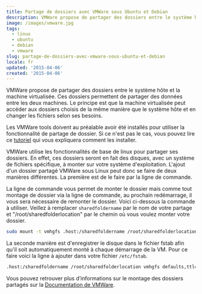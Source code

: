 ```yaml
---
title: Partage de dossiers avec VMWare sous Ubuntu et Debian
description: VMWare propose de partager des dossiers entre le système hôte et la machine virtualisée. Ces dossiers permettent de partager des données entre les deux machines. Le principe est que la machine virtualisée peut accéder aux dossiers choisis de la même manière que le système hôte et en changer les fichiers selon ses besoins.
image: /images/vmware.jpg
tags:
  - linux
  - ubuntu
  - debian
  - vmware
slug: partage-de-dossiers-avec-vmware-sous-ubuntu-et-debian
locale: fr
updated: '2015-04-06'
created: '2015-04-06'
---
```


VMWare propose de partager des dossiers entre le système hôte et la machine virtualisée. Ces dossiers permettent de partager des données entre les deux machines. Le principe est que la machine virtualisée peut accéder aux dossiers choisis de la même manière que le système hôte et en changer les fichiers selon ses besoins.

Les VMWare tools doivent au préalable avoir été installés pour utiliser la fonctionnalité de partage de dossier. Si ce n'est pas le cas, vous pouvez lire ce [tutoriel](./installer-les-vmware-tools-sous-ubuntu-et-debian) qui vous expliquera comment les installer.

VMWare utilise les fonctionnalités de base de linux pour partager ses dossiers. En effet, ces dossiers seront en fait des disques, avec un système de fichiers spécifique, à monter sur votre système d'exploitation. L'ajout d'un dossier partagé VMWare sous Linux peut donc se faire de deux manières différentes. La première est de le faire par la ligne de commande.

La ligne de commande vous permet de monter le dossier mais comme tout montage de dossier via la ligne de commande, au prochain redémarrage, il vous sera nécessaire de remonter le dossier. Voici ci-dessous la commande à utiliser. Veillez à remplacer `sharedfoldername` par le nom de votre partage et "/root/sharedfolderlocation" par le chemin où vous voulez monter votre dossier.

```bash
sudo mount -t vmhgfs .host:/sharedfoldername /root/sharedfolderlocation
```

La seconde manière est d'enregistrer le disque dans le fichier fstab afin qu'il soit automatiquement monté à chaque démarrage de la VM. Pour ce faire voici la ligne à ajouter dans votre fichier `/etc/fstab`.

```bash
.host:/sharedfoldername /root/sharedfolderlocation vmhgfs defaults,ttl=5,uid=1000,gid=1000 0 0
```

Vous pouvez retrouver plus d’informations sur le montage des dossiers partagés sur la [Documentation de VMWare](https://pubs.vmware.com/workstation-9/index.jsp?topic=%2Fcom.vmware.ws.using.doc%2FGUID-AB5C80FE-9B8A-4899-8186-3DB8201B1758.html).
